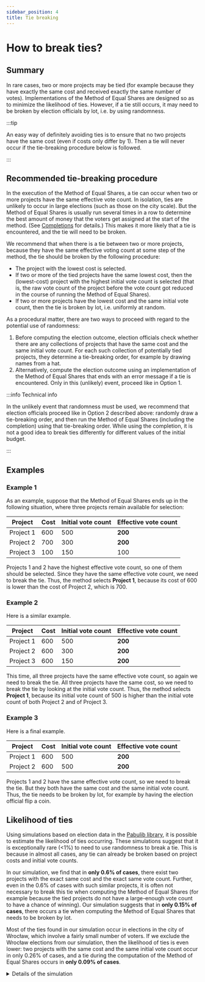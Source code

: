 ```yaml
---
sidebar_position: 4
title: Tie breaking
---
```



# How to break ties?

## Summary

In rare cases, two or more projects may be tied (for example because they have exactly the same cost and received exactly the same number of votes).
Implementations of the Method of Equal Shares are designed so as to minimize the likelihood of ties.
However, if a tie still occurs, it may need to be broken by election officials by lot, i.e. by using randomness.

:::tip

An easy way of definitely avoiding ties is to ensure that no two projects have the same cost (even if costs only differ by <CurrencySymbol/>1). Then a tie will never occur if the tie-breaking procedure below is followed.

:::

## Recommended tie-breaking procedure

In the execution of the Method of Equal Shares, a tie can occur when two or more projects have the same effective vote count.
In isolation, ties are unlikely to occur in large elections (such as those on the city scale).
But the Method of Equal Shares is usually run several times in a row to determine the best amount of money that the voters get assigned at the start of the method. 
(See [Completions](completion) for details.)
This makes it more likely that a tie is encountered, and the tie will need to be broken.

We recommend that when there is a tie between two or more projects, because they have the same effective voting count at some step of the method,
the tie should be broken by the following procedure:
* The project with the lowest cost is selected.
* If two or more of the tied projects have the same lowest cost, then the (lowest-cost) project with the highest initial vote count is selected (that is, the raw vote count of the project before the vote count got reduced in the course of running the Method of Equal Shares).
* If two or more projects have the lowest cost and the same initial vote count, then the tie is broken by lot, i.e. uniformly at random.

As a procedural matter, there are two ways to proceed with regard to the potential use of randomness:
1. Before computing the election outcome, election officials check whether there are any collections of projects that have the same cost and the same initial vote count. For each such collection of potentially tied projects, they determine a tie-breaking order, for example by drawing names from a hat.
2. Alternatively, compute the election outcome using an implementation of the Method of Equal Shares that ends with an error message if a tie is encountered. Only in this (unlikely) event, proceed like in Option 1.

:::info Technical info

In the unlikely event that randomness must be used, we recommend that
election officials proceed like in Option 2 described above:
randomly draw a tie-breaking order, and then run the Method of Equal Shares (including the completion) using that tie-breaking order.
While using the completion, it is not a good idea to break ties differently for different values of the initial budget.

:::

## Examples

### Example 1
As an example, suppose that the Method of Equal Shares ends up in the following situation, where three projects remain available for selection:

| Project | Cost | Initial vote count | Effective vote count |
| --- | --- | --- | --- |
| Project 1 | <CurrencySymbol/>600 | 500 | **200** |
| Project 2 | <CurrencySymbol/>700 | 300 | **200** |
| Project 3 | <CurrencySymbol/>100 | 150 | 100 |

Projects 1 and 2 have the highest effective vote count, so one of them should be selected. 
Since they have the same effective vote count, we need to break the tie.
Thus, the method selects **Project 1**, because its cost of <CurrencySymbol/>600 is lower than the cost of Project 2, which is <CurrencySymbol/>700.

### Example 2

Here is a similar example.

| Project | Cost | Initial vote count | Effective vote count |
| --- | --- | --- | --- |
| Project 1 | <CurrencySymbol/>600 | 500 | **200** |
| Project 2 | <CurrencySymbol/>600 | 300 | **200** |
| Project 3 | <CurrencySymbol/>600 | 150 | **200** |

This time, all three projects have the same effective vote count, so again we need to break the tie.
All three projects have the same cost, so we need to break the tie by looking at the initial vote count.
Thus, the method selects **Project 1**, because its initial vote count of 500 is higher than the initial vote count of both Project 2 and of Project 3.

### Example 3

Here is a final example.

| Project | Cost | Initial vote count | Effective vote count |
| --- | --- | --- | --- |
| Project 1 | <CurrencySymbol/>600 | 500 | **200** |
| Project 2 | <CurrencySymbol/>600 | 500 | **200** |

Projects 1 and 2 have the same effective vote count, so we need to break the tie.
But they both have the same cost and the same initial vote count.
Thus, the tie needs to be broken by lot, for example by having the election official flip a coin.

## Likelihood of ties

Using simulations based on election data in the [Pabulib library](http://pabulib.org/), it is possible to estimate the likelihood of ties occurring.
These simulations suggest that it is exceptionally rare (<1%) to need to use randomness to break a tie.
This is because in almost all cases, any tie can already be broken based on project costs and initial vote counts.

In our simulation, we find that in **only 0.6% of cases**, there exist two projects with the exact same cost and the exact same vote count.
Further, even in the 0.6% of cases with such similar projects, it is often not necessary to break this tie when computing the Method of Equal Shares
(for example because the tied projects do not have a large-enough vote count to have a chance of winning).
Our simulation suggests that in **only 0.15% of cases**, there occurs a tie when computing the Method of Equal Shares that needs to be broken by lot.

Most of the ties found in our simulation occur in elections in the city of Wrocław, which involve a fairly small number of voters.
If we exclude the Wrocław elections from our simulation, then the likelihood of ties is even lower:
two projects with the same cost and the same initial vote count occur in only 0.26% of cases, 
and a tie during the computation of the Method of Equal Shares occurs in **only 0.09% of cases**.

<details>
<summary>Details of the simulation</summary>

The simulation was performed in January 2023 using election data from Pabulib based on PB elections that used approval voting. There are 480 such datasets, coming from the Polish cities of Gdansk, Warsaw, Wrocław, and Zabrze. When excluding the Wrocław elections, the simulation involves 383 datasets. 

In order to get a more precise estimate of the likelihood of a tie occurring, for each dataset, we ran a simulation 100 times.
In each iteration, we randomly sampled between 30% and 80% of the voters from the dataset (thereby obtaining a random smaller election), and then checked whether the smaller election contained a pair of projects with the same cost and the same initial vote count.
For those instances where such a pair of projects was found, we then checked whether the Method of Equal Shares (using the standard [completion](completion) method) would encounter a tie when computing the election outcome.

If we only look at the actual, original elections (without randomly sampling a subset of voters), then a pair of projects with the same cost and the same initial vote count occurs in 1.25% of elections, with Equal Shares encountering a tie in 0.21% of elections. Excluding the Wrocław elections, the numbers are 0.5% and 0.0% respectively.

The simulation code is [available on GitHub](https://gist.github.com/DominikPeters/2208ca4c7c1464bc1d3956829195f20a).
</details>